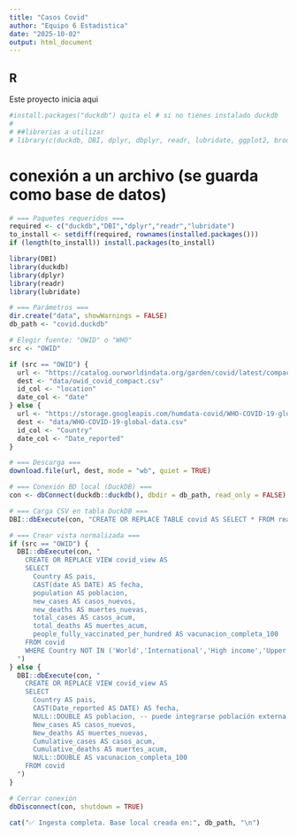 ```yaml
---
title: "Casos Covid"
author: "Equipo 6 Estadistica"
date: "2025-10-02"
output: html_document
---
```


## R

Este proyecto inicia aqui

```r
#install.packages("duckdb") quita el # si no tienes instalado duckdb
# 
# ##librerias a utilizar
# library(c(duckdb, DBI, dplyr, dbplyr, readr, lubridate, ggplot2, broom, knitr, rmarkdown, quarto))
```

# conexión a un archivo (se guarda como base de datos)

```r
# === Paquetes requeridos ===
required <- c("duckdb","DBI","dplyr","readr","lubridate")
to_install <- setdiff(required, rownames(installed.packages())) 
if (length(to_install)) install.packages(to_install)

library(DBI)
library(duckdb)
library(dplyr)
library(readr)
library(lubridate)

# === Parámetros ===
dir.create("data", showWarnings = FALSE) 
db_path <- "covid.duckdb"

# Elegir fuente: "OWID" o "WHO"
src <- "OWID"

if (src == "OWID") {
  url <- "https://catalog.ourworldindata.org/garden/covid/latest/compact/compact.csv" 
  dest <- "data/owid_covid_compact.csv" 
  id_col <- "location"
  date_col <- "date"
} else {
  url <- "https://storage.googleapis.com/humdata-covid/WHO-COVID-19-global-data.csv" 
  dest <- "data/WHO-COVID-19-global-data.csv" 
  id_col <- "Country"
  date_col <- "Date_reported"
}

# === Descarga ===
download.file(url, dest, mode = "wb", quiet = TRUE)

# === Conexión BD local (DuckDB) ===
con <- dbConnect(duckdb::duckdb(), dbdir = db_path, read_only = FALSE) 

# === Carga CSV en tabla DuckDB ===
DBI::dbExecute(con, "CREATE OR REPLACE TABLE covid AS SELECT * FROM read_csv_auto(?,all_varchar = TRUE);", params = list(dest))

# === Crear vista normalizada ===
if (src == "OWID") {
  DBI::dbExecute(con, "
    CREATE OR REPLACE VIEW covid_view AS
    SELECT 
      Country AS pais,
      CAST(date AS DATE) AS fecha,
      population AS poblacion,
      new_cases AS casos_nuevos,
      new_deaths AS muertes_nuevas,
      total_cases AS casos_acum,
      total_deaths AS muertes_acum,
      people_fully_vaccinated_per_hundred AS vacunacion_completa_100
    FROM covid
    WHERE Country NOT IN ('World','International','High income','Upper middle income','Lower middle income','Low income')
  ")
} else {
  DBI::dbExecute(con, "
    CREATE OR REPLACE VIEW covid_view AS
    SELECT 
      Country AS pais,
      CAST(Date_reported AS DATE) AS fecha,
      NULL::DOUBLE AS poblacion, -- puede integrarse población externa
      New_cases AS casos_nuevos,
      New_deaths AS muertes_nuevas,
      Cumulative_cases AS casos_acum,
      Cumulative_deaths AS muertes_acum,
      NULL::DOUBLE AS vacunacion_completa_100
    FROM covid
  ")
}

# Cerrar conexión
dbDisconnect(con, shutdown = TRUE)

cat("✅ Ingesta completa. Base local creada en:", db_path, "\n")

```
